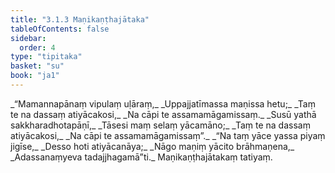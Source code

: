 ```yaml
---
title: "3.1.3 Maṇikaṇṭhajātaka"
tableOfContents: false
sidebar:
  order: 4
type: "tipitaka"
basket: "su"
book: "ja1"
---
```



<DynamicBreadcrumb />

<Division number="7" book="ja1">

<Paragraph number="678" type="verses" book="ja1">
_“Mamannapānaṃ vipulaṃ uḷāraṃ,_  
_Uppajjatīmassa maṇissa hetu;_  
_Taṃ te na dassaṃ atiyācakosi,_  
_Na cāpi te assamamāgamissaṃ._  

</Paragraph>

</Division>
<Division number="8" book="ja1">

<Paragraph number="679" type="verses" book="ja1">
_Susū yathā sakkharadhotapāṇī,_  
_Tāsesi maṃ selaṃ yācamāno;_  
_Taṃ te na dassaṃ atiyācakosi,_  
_Na cāpi te assamamāgamissaṃ”._  

</Paragraph>

</Division>
<Division number="9" book="ja1">

<Paragraph number="680" type="verses" book="ja1">
_“Na taṃ yāce yassa piyaṃ jigīse,_  
_Desso hoti atiyācanāya;_  
_Nāgo maṇiṃ yācito brāhmaṇena,_  
_Adassanaṃyeva tadajjhagamā”ti._  


</Paragraph>
</Division>

<Paragraph number="681" type="center" book="ja1">
Maṇikaṇṭhajātakaṃ tatiyaṃ.
</Paragraph>